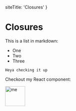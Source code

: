 
siteTitle: 'Closures'
}

 <Head>
        <title>{meta.siteTitle}</title>
 </Head>

# Closures

This is a list in markdown:

- One
- Two
- Three


`Heya checking it up`

Checkout my React component:


<Image src="/images/profile.jpg" alt="me" height="64" width="64"/>


